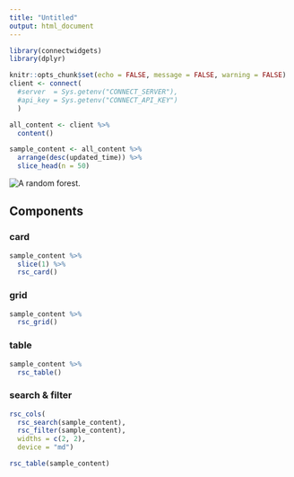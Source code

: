 ```yaml
---
title: "Untitled"
output: html_document
---
```


```r
library(connectwidgets)
library(dplyr)

knitr::opts_chunk$set(echo = FALSE, message = FALSE, warning = FALSE)
client <- connect(
  #server  = Sys.getenv("CONNECT_SERVER"),
  #api_key = Sys.getenv("CONNECT_API_KEY")
  )

all_content <- client %>%
  content()

sample_content <- all_content %>%
  arrange(desc(updated_time)) %>%
  slice_head(n = 50)
```

![](https://source.unsplash.com/1920x1080/?forest "A random forest.")

## Components

### card

```r
sample_content %>%
  slice(1) %>%
  rsc_card()
```

### grid

```r
sample_content %>%
  rsc_grid()
```

### table

```r
sample_content %>%
  rsc_table()
```

### search & filter

```r
rsc_cols(
  rsc_search(sample_content),
  rsc_filter(sample_content),
  widths = c(2, 2),
  device = "md")

rsc_table(sample_content)
```
